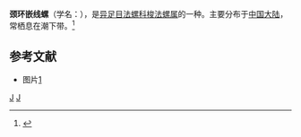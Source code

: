 {{Speciesbox 
| taxon = Cymatium moniliferum
| binomial_authority = (A. Adams et Reeve, 1850)
}}
'''颈环嵌线螺'''（学名：''{{lang|la|Cymatium moniliferum}}''），是[[异足目|异足目]][[法螺科|法螺科]][[梭法螺属|梭法螺属]]的一种。主要分布于[[中国大陆|中国大陆]]，常栖息在潮下带。<ref>{{cite web|url=http://shell.sinica.edu.tw/chinese/shellbase_detail.php?science_no=5785|title=国际贝库：颈环嵌线螺|publisher=台湾贝类资料库|accessdate=2009-08-11|archive-date=2016-03-04|archive-url=https://web.archive.org/web/20160304203344/http://shell.sinica.edu.tw/chinese/shellbase_detail.php?science_no=5785|dead-url=no}}</ref>

== 参考文献 ==
{{reflist}}
* 图片[http://www.jaxshells.org/monilife.htm] {{Wayback|url=http://www.jaxshells.org/monilife.htm |date=20200119185310 }}
{{taxonbar}}
[[Category:_1850年描述的动物|J]]
[[Category:梭法螺属|J]]
